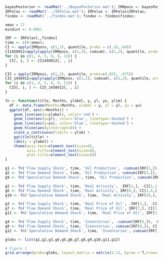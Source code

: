 ```r
bayesPosterior <- readMat('../BayesPosterior.mat'); IRMposs <- bayesPosterior$IRMposs
IRFelas <- readMat('../IRFelas.mat'); IRFelas <- IRFelas$IRFelas;
findex <- readMat('../findex.mat'); findex <- findex$findex;

xmax = 17
mindist <- 0.0061

IRF <- IRFelas[,,findex]
time <- c(0:xmax);
CI <- apply(IRMposs, c(1,2), quantile, probs = c(.16,.84))
CI1458912=apply(apply(IRMposs, c(1,3), cumsum), c(1,2), quantile, probs = c(.16,.84))
for (i in c(1, 4, 5, 8, 9, 12)) {
  CI[, i, ] <- CI1458912[, , i]
}

CI5 = apply(IRMposs, c(1,2), quantile, probs=c(.025, .975))
CI5_1458912=apply(apply(IRMposs, c(1,3), cumsum), c(1,2), quantile, probs = c(.025, .975));
for (i in c(1, 4, 5, 8, 9, 12)) {
  CI5[, i, ] <- CI5_1458912[, , i]
}
```

```r
fn <- function(title, Months, ylabel, y, yl, yu, ylim) {
  df <- data.frame(Months=Months, ylabel = y, yl = yl, yu = yu)
  ggplot(df, aes(x=Months)) +
    geom_line(aes(y=ylabel), color='red') +
    geom_line(aes(y=yl), color='blue', linetype='dashed') +
    geom_line(aes(y=yu), color='blue', linetype='dashed') +
    geom_hline(aes(yintercept=0)) +
    scale_y_continuous(limits = ylim) +
    ggtitle(title) +
    labs(y = ylabel) +
    theme(axis.text=element_text(size=6),
          axis.title=element_text(size=8),
          plot.title=element_text(size=8))
}
```


```r
g1 <- fn('Flow Supply Shock', time, 'Oil Production', -cumsum(IRF[1,]), -CI[1,1,], -CI[2,1,], c(-2,2))
g5 <- fn('Flow Demand Shock', time, 'Oil Production', cumsum(IRF[5,]), CI[1,5,], CI[2,5,], c(-2,2))
g9 <- fn('Speculative Demand Shock', time, 'Oil Production', cumsum(IRF[9,]), CI[1,9,], CI[2,9,], c(-2,2))

g2 <- fn('Flow Supply Shock', time, 'Real Activity', -IRF[2,], -CI[1,2,], -CI[2,2,], c(-10,10))
g6 <- fn('Flow Demand Shock', time, 'Real Activity', IRF[6,], CI[1,6,], CI[2,6,], c(-10,10))
g10 <- fn('Speculative Demand Shock', time, 'Real Activity', IRF[10,], CI[1,10,], CI[2,10,], c(-10,10))

g3 <- fn('Flow Supply Shock', time, 'Real Price of Oil', -IRF[3,], -CI[1,3,], -CI[2,3,], c(-10,10))
g7 <- fn('Flow Demand Shock', time, 'Real Price of Oil', IRF[7,], CI[1,7,], CI[2,7,], c(-10,10))
g11 <- fn('Speculative Demand Shock', time, 'Real Price of Oil', IRF[11,], CI[1,11,], CI[2,11,], c(-10,10))

g4 <- fn('Flow Supply Shock', time, 'Inventories', -cumsum(IRF[4,]), -CI[1,4,], -CI[2,4,], c(-20,20))
g8 <- fn('Flow Demand Shock', time, 'Inventories', cumsum(IRF[8,]), CI[1,8,], CI[2,8,], c(-20,20))
g12 <- fn('Speculative Demand Shock', time, 'Inventories', cumsum(IRF[12,]), CI[1,12,], CI[2,12,], c(-20,20))

globs <- list(g1,g2,g3,g4,g5,g6,g7,g8,g9,g10,g11,g12)
```
```r
# Figure 1
grid.arrange(grobs=globs, layout_matrix = matrix(1:12, byrow = T,nrow=3))
```

